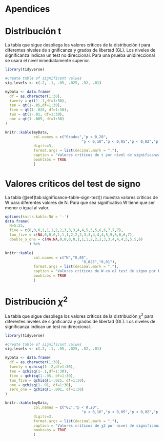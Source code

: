 # Apendices {.unnumbered}

# Distribución t {#sec-distribución-t}

La tabla que sigue despliega los valores críticos de la distribución t para diferentes niveles de significanza y grados de libertad (GL). Los niveles de significanza indican un test no direccional. Para una prueba unidireccional se usará el nivel inmediatamente superior.

```r
library(tidyverse)
```

```r
#Create table of significant values
sig.levels <- c(.2, .1, .05, .025, .02, .01)

myData <- data.frame(
  df = as.character(1:30),
  twenty = qt(1-.1,df=1:30),
  ten = qt(1-.05,df=1:30),
  five = qt(1-.025, df=1:30),
  two = qt(1-.01, df=1:30),
  one = qt(1-.005, df=1:30)
)

knitr::kable(myData, 
             col.names = c("Grados","p < 0,20",
                                   "p < 0,10","p < 0,05","p < 0,02","p < 0,01"),
             digits=3,
             format.args = list(decimal.mark = ","),
             caption = "Valores críticos de t por nivel de significanza y grados de libertad.",
             booktabs = TRUE
             )
```

# Valores críticos del test de signo {#sec-valores-críticos-del-test-de-signo}

La tabla (\@ref(tab:significance-table-sign-test)) muestra valores críticos de W para diferentes valores de N. Para que sea significativo W tiene que ser menor o igual al valor.

```r

options(knitr.kable.NA = '-')
data.frame(
  N=5:25,
  five = c(0,0,0,1,1,1,2,2,3,3,3,4,4,5,5,5,6,6,7,7,7),
  two_five = c(NA,0,0,0,1,1,1,2,2,2,3,3,4,4,4,5,5,5,6,6,7),
  double_o_one = c(NA,NA,0,0,0,0,1,1,1,2,2,2,3,3,4,4,4,5,5,5,6)
           ) %>% 
  
knitr::kable( 
             col.names = c("N","0,05",
                                   "0,025","0,01"),
             format.args = list(decimal.mark = ","),
             caption = "Valores críticos de W en el test de signo por N.",
             booktabs = TRUE
             )
```

# Distribución $\chi^2$ {#chi-square-disrtibution}

La tabla que sigue despliega los valores críticos de la distribución $\chi^2$ para diferentes niveles de significanza y grados de libertad (GL). Los niveles de significanza indican un test no direccional.

```r
library(tidyverse)
```

```r
#Create table of significant values
sig.levels <- c(.2, .1, .05, .025, .02, .01)

myData <- data.frame(
  df = as.character(1:30),
  twenty = qchisq(1-.2,df=1:30),
  ten = qchisq(1-.1,df=1:30),
  five = qchisq(1-.05, df=1:30),
  two_five = qchisq(1-.025, df=1:30),
  one = qchisq(1-.01, df=1:30),
  zero_one = qchisq(1-.001, df=1:30)
)

knitr::kable(myData, 
             col.names = c("GL","p < 0,20",
                                   "p < 0,10","p < 0,05","p < 0,02","p < 0,01","p < 0,001"),
             digits=3,
             format.args = list(decimal.mark = ","),
             caption = "Valores críticos de χ2 por nivel de significanza y grados de libertad.",
             booktabs = TRUE
             )
```

